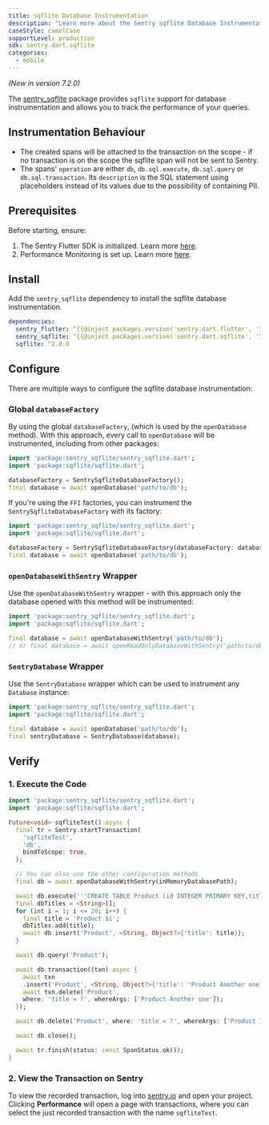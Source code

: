```yaml
---
title: sqflite Database Instrumentation
description: "Learn more about the Sentry sqflite Database Instrumentation for the Flutter SDK."
caseStyle: camelCase
supportLevel: production
sdk: sentry.dart.sqflite
categories:
  - mobile
---
```


<Include name="feature-stage-beta.mdx" />

_(New in version 7.2.0)_

The [sentry_sqflite](https://pub.dev/packages/sentry_sqflite) package provides `sqflite` support for database instrumentation and allows you to track the performance of your queries.

## Instrumentation Behaviour

- The created spans will be attached to the transaction on the scope - if no transaction is on the scope the sqflite span will not be sent to Sentry.
- The spans' `operation` are either `db`, `db.sql.execute`, `db.sql.query` or `db.sql.transaction`. Its `description` is the SQL statement using placeholders instead of its values due to the possibility of containing PII.

## Prerequisites

Before starting, ensure:

1. The Sentry Flutter SDK is initialized. Learn more [here](/platforms/flutter/#configure).
2. Performance Monitoring is set up. Learn more [here](/platforms/flutter/performance/).

## Install

Add the `sentry_sqflite` dependency to install the sqflite database instrumentation.

```yml {filename:pubspec.yaml}
dependencies:
  sentry_flutter: ^{{@inject packages.version('sentry.dart.flutter', '7.2.0') }}
  sentry_sqflite: ^{{@inject packages.version('sentry.dart.sqflite', '7.2.0') }}
  sqflite: ^2.0.0
```

## Configure

There are multiple ways to configure the sqflite database instrumentation:

### Global `databaseFactory`

By using the global `databaseFactory`, (which is used by the `openDatabase` method).
With this approach, every call to `openDatabase` will be instrumented, including from other packages:

```dart
import 'package:sentry_sqflite/sentry_sqflite.dart';
import 'package:sqflite/sqflite.dart';

databaseFactory = SentrySqfliteDatabaseFactory();
final database = await openDatabase('path/to/db');
```

If you're using the `FFI` factories, you can instrument the `SentrySqfliteDatabaseFactory` with its factory:

```dart
import 'package:sentry_sqflite/sentry_sqflite.dart';
import 'package:sqflite/sqflite.dart';

databaseFactory = SentrySqfliteDatabaseFactory(databaseFactory: databaseFactoryFfi);
final database = await openDatabase('path/to/db');
```

### `openDatabaseWithSentry` Wrapper

Use the `openDatabaseWithSentry` wrapper - with this approach only the database opened with this method will be instrumented:

```dart
import 'package:sentry_sqflite/sentry_sqflite.dart';
import 'package:sqflite/sqflite.dart';

final database = await openDatabaseWithSentry('path/to/db');
// or final database = await openReadOnlyDatabaseWithSentry('path/to/db');
```

### `SentryDatabase` Wrapper

Use the `SentryDatabase` wrapper which can be used to instrument any `Database` instance:

```dart
import 'package:sentry_sqflite/sentry_sqflite.dart';
import 'package:sqflite/sqflite.dart';

final database = await openDatabase('path/to/db');
final sentryDatabase = SentryDatabase(database);
```

## Verify

### 1. Execute the Code

```dart
import 'package:sentry_sqflite/sentry_sqflite.dart';
import 'package:sqflite/sqflite.dart';

Future<void> sqfliteTest() async {
  final tr = Sentry.startTransaction(
    'sqfliteTest',
    'db',
    bindToScope: true,
  );

  // You can also use the other configuration methods
  final db = await openDatabaseWithSentry(inMemoryDatabasePath);

  await db.execute('''CREATE TABLE Product (id INTEGER PRIMARY KEY,title TEXT)''');
  final dbTitles = <String>[];
  for (int i = 1; i <= 20; i++) {
    final title = 'Product $i';
    dbTitles.add(title);
    await db.insert('Product', <String, Object?>{'title': title});
  }

  await db.query('Product');

  await db.transaction((txn) async {
    await txn
    .insert('Product', <String, Object?>{'title': 'Product Another one'});
    await txn.delete('Product',
    where: 'title = ?', whereArgs: ['Product Another one']);
  });

  await db.delete('Product', where: 'title = ?', whereArgs: ['Product 1']);

  await db.close();

  await tr.finish(status: const SpanStatus.ok());
}
```

### 2. View the Transaction on Sentry

To view the recorded transaction, log into [sentry.io](https://sentry.io) and open your project.
Clicking **Performance** will open a page with transactions, where you can select the just recorded transaction with the name `sqfliteTest`.
